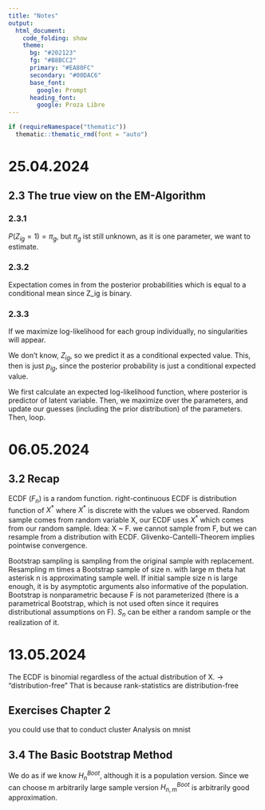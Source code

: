 ```yaml
---
title: "Notes"
output: 
  html_document:
    code_folding: show
    theme:
      bg: "#202123"
      fg: "#B8BCC2"
      primary: "#EA80FC"
      secondary: "#00DAC6"
      base_font:
        google: Prompt
      heading_font:
        google: Proza Libre
---
```


```r
if (requireNamespace("thematic")) 
  thematic::thematic_rmd(font = "auto")
```
# 25.04.2024
## 2.3 The true view on the EM-Algorithm
### 2.3.1
${P(Z_{ig} = 1) = \pi{_g}}$, but ${\pi_g}$ ist still unknown, as it is one parameter, we want to estimate.

### 2.3.2
Expectation comes in from the posterior probabilities which is equal to a conditional mean since Z_ig is binary.

### 2.3.3
If we maximize log-likelihood for each group individually, no singularities will appear.

We don't know, $Z_{ig}$, so we predict it as a conditional expected value.
This, then is just $p_{ig}$, since the posterior probability is just a conditional expected value.

We first calculate an expected log-likelihood function, where posterior is predictor of latent variable.
Then, we maximize over the parameters, and update our guesses (including the prior distribution) of the parameters.
Then, loop.


# 06.05.2024
## 3.2 Recap
ECDF ($F_n$) is a random function.
right-continuous
ECDF is distribution function of $X^*$ where $X^*$ is discrete with the values we observed.
Random sample comes from random variable X, our ECDF uses $X^*$ which comes from our random sample.
Idea: X ~ F. we cannot sample from F, but we can resample from a distribution with ECDF.
Glivenko-Cantelli-Theorem implies pointwise convergence.

Bootstrap sampling is sampling from the original sample with replacement.
Resampling m times a Bootstrap sample of size n.
with large m theta hat asterisk n is approximating sample well. If initial sample size n is large enough, it is by asymptotic arguments also informative of the population.
Bootstrap is nonparametric because F is not parameterized (there is a parametrical Bootstrap, which is not used often since it requires distributional assumptions on F).
$S_n$ can be either a random sample or the realization of it.


# 13.05.2024
The ECDF is binomial regardless of the actual distribution of X. -> "distribution-free"
That is because rank-statistics are distribution-free

## Exercises Chapter 2

you could use that to conduct cluster Analysis on mnist

## 3.4 The Basic Bootstrap Method

We do as if we know $H_n^{Boot}$, although it is a population version. Since we can choose m arbitrarily large sample version $H_{n,m}^{Boot}$ is arbitrarily good approximation.